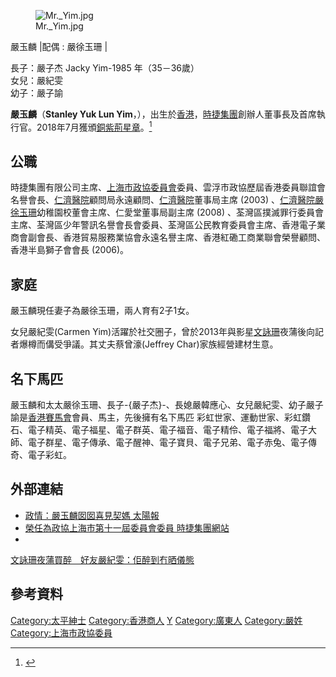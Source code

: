 [[File:Mr._Yim.jpg|thumb]]

嚴玉麟  |配偶 : 嚴徐玉珊 |  

長子：嚴子杰 Jacky Yim-1985 年（35－36歲）<br>
女兒：嚴紀雯<br>
幼子：嚴子諭

'''嚴玉麟'''{{BBS}}{{JP}}（'''Stanley Yuk Lun Yim'''，{{bd|1959年}}），出生於[[香港|香港]]，[[時捷集團|時捷集團]]創辦人董事長及首席執行官。2018年7月獲頒[[銅紫荊星章|銅紫荊星章]]。<ref>{{cite web |url=http://www.takungpao.com.hk/news/232109/2018/0701/181901.html |title=2018年特區授勳名單 |publisher=大公報 |date=2018-07-01 |accessdate=2020-10-05 |archive-date=2020-12-10 |archive-url=https://web.archive.org/web/20201210012911/http://www.takungpao.com.hk/news/232109/2018/0701/181901.html |dead-url=no }}</ref>

== 公職 ==
時捷集團有限公司主席、[[上海市政協委員會|上海市政協委員會]]委員、雲浮市政協歷屆香港委員聯誼會名譽會長、[[仁濟醫院_(香港)|仁濟醫院]]顧問局永遠顧問、[[仁濟醫院_(香港)|仁濟醫院]]董事局主席 (2003) 、[[仁濟醫院_(香港)|仁濟醫院嚴徐玉珊]]幼稚園校董會主席、仁愛堂董事局副主席 (2008) 、荃灣區撲滅罪行委員會主席、荃灣區少年警訊名譽會長會委員、荃灣區公民教育委員會主席、香港電子業商會副會長、香港貿易服務業協會永遠名譽主席、香港紅磡工商業聯會榮譽顧問、香港半島獅子會會長 (2006)。
==家庭==
嚴玉麟現任妻子為嚴徐玉珊，兩人育有2子1女。

女兒嚴紀雯(Carmen Yim)活躍於社交圈子，曾於2013年與影星[[文詠珊|文詠珊]]夜蒲後向記者爆樽而傋受爭議。其丈夫蔡曾濠(Jeffrey Char)家族經營建材生意。

== 名下馬匹 ==
嚴玉麟和太太嚴徐玉珊、長子-{嚴子杰}-、長媳嚴韓應心、女兒嚴紀雯、幼子嚴子諭是[[香港賽馬會|香港賽馬會]]會員、馬主，先後擁有名下馬匹 彩虹世家、運動世家、彩虹鑽石、電子精英、電子福星、電子群英、電子福音、電子精伶、電子福將、電子大師、電子群星、電子傳承、電子醒神、電子寶貝、電子兄弟、電子赤兔、電子傳奇、電子彩虹。

== 外部連結 ==

* [http://the-sun.on.cc/cnt/news/20101019/00408_005.html 政情：嚴玉麟囡囡喜見契媽 太陽報] {{Wayback|url=http://the-sun.on.cc/cnt/news/20101019/00408_005.html |date=20181005230535 }}
* [https://web.archive.org/web/20080422194242/http://www.sasdragon.com.hk/news/Cantonese/20080109.htm 榮任為政協上海市第十一屆委員會委員 時捷集團網站]
*
[https://hk.on.cc/hk/bkn/cnt/entertainment/20140419/mobile/bkn-20140419173351458-0419_00862_001.html 文詠珊夜蒲買醉　好友嚴紀雯：佢醉到冇晒儀態] {{Wayback|url=https://hk.on.cc/hk/bkn/cnt/entertainment/20140419/mobile/bkn-20140419173351458-0419_00862_001.html |date=20191104055449 }}

[[Category:太平紳士|Category:太平紳士]]
[[Category:香港商人|Category:香港商人]]
[[Category:香港馬主|Y]]
[[Category:廣東人|Category:廣東人]]
[[Category:嚴姓|Category:嚴姓]]
[[Category:上海市政協委員|Category:上海市政協委員]]

== 參考資料 ==
{{reflist}}